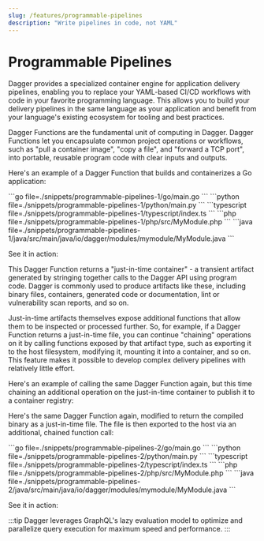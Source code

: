 ```yaml
---
slug: /features/programmable-pipelines
description: "Write pipelines in code, not YAML"
---
```



# Programmable Pipelines

Dagger provides a specialized container engine for application delivery pipelines, enabling you to replace your YAML-based CI/CD workflows with code in your favorite programming language. This allows you to build your delivery pipelines in the same language as your application and benefit from your language's existing ecosystem for tooling and best practices.

Dagger Functions are the fundamental unit of computing in Dagger. Dagger Functions let you encapsulate common project operations or workflows, such as "pull a container image", "copy a file", and "forward a TCP port", into portable, reusable program code with clear inputs and outputs.

Here's an example of a Dagger Function that builds and containerizes a Go application:

<Tabs groupId="language" queryString="sdk">
<TabItem value="go" label="Go">
```go file=./snippets/programmable-pipelines-1/go/main.go
```
</TabItem>
<TabItem value="python" label="Python">
```python file=./snippets/programmable-pipelines-1/python/main.py
```
</TabItem>
<TabItem value="typescript" label="TypeScript">
```typescript file=./snippets/programmable-pipelines-1/typescript/index.ts
```
</TabItem>
<TabItem value="php" label="PHP">
```php file=./snippets/programmable-pipelines-1/php/src/MyModule.php
```
</TabItem>
<TabItem value="java" label="Java">
```java file=./snippets/programmable-pipelines-1/java/src/main/java/io/dagger/modules/mymodule/MyModule.java
```
</TabItem>
</Tabs>

See it in action:

<VideoPlayer src="/img/current_docs/features/build.webm" alt="Build example" />

This Dagger Function returns a "just-in-time container" - a transient artifact generated by stringing together calls to the Dagger API using program code. Dagger is commonly used to produce artifacts like these, including binary files, containers, generated code or documentation, lint or vulnerability scan reports, and so on.

Just-in-time artifacts themselves expose additional functions that allow them to be inspected or processed further. So, for example, if a Dagger Function returns a just-in-time file, you can continue "chaining" operations on it by calling functions exposed by that artifact type, such as exporting it to the host filesystem, modifying it, mounting it into a container, and so on. This feature makes it possible to develop complex delivery pipelines with relatively little effort.

Here's an example of calling the same Dagger Function again, but this time chaining an additional operation on the just-in-time container to publish it to a container registry:

<VideoPlayer src="/img/current_docs/features/build-publish.webm" alt="Build and publish example" />

Here's the same Dagger Function again, modified to return the compiled binary as a just-in-time file. The file is then exported to the host via an additional, chained function call:

<Tabs groupId="language" queryString="sdk">
<TabItem value="go" label="Go">
```go file=./snippets/programmable-pipelines-2/go/main.go
```
</TabItem>
<TabItem value="python" label="Python">
```python file=./snippets/programmable-pipelines-2/python/main.py
```
</TabItem>
<TabItem value="typescript" label="TypeScript">
```typescript file=./snippets/programmable-pipelines-2/typescript/index.ts
```
</TabItem>
<TabItem value="php" label="PHP">
```php file=./snippets/programmable-pipelines-2/php/src/MyModule.php
```
</TabItem>
<TabItem value="java" label="Java">
```java file=./snippets/programmable-pipelines-2/java/src/main/java/io/dagger/modules/mymodule/MyModule.java
```
</TabItem>
</Tabs>

See it in action:

<VideoPlayer src="/img/current_docs/features/build-export.webm" alt="Build and export example" />

:::tip
Dagger leverages GraphQL's lazy evaluation model to optimize and parallelize query execution for maximum speed and performance.
:::
